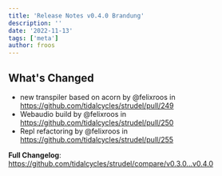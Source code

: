 ```yaml
---
title: 'Release Notes v0.4.0 Brandung'
description: ''
date: '2022-11-13'
tags: ['meta']
author: froos
---
```


## What's Changed

- new transpiler based on acorn by @felixroos in https://github.com/tidalcycles/strudel/pull/249
- Webaudio build by @felixroos in https://github.com/tidalcycles/strudel/pull/250
- Repl refactoring by @felixroos in https://github.com/tidalcycles/strudel/pull/255

**Full Changelog**: https://github.com/tidalcycles/strudel/compare/v0.3.0...v0.4.0
